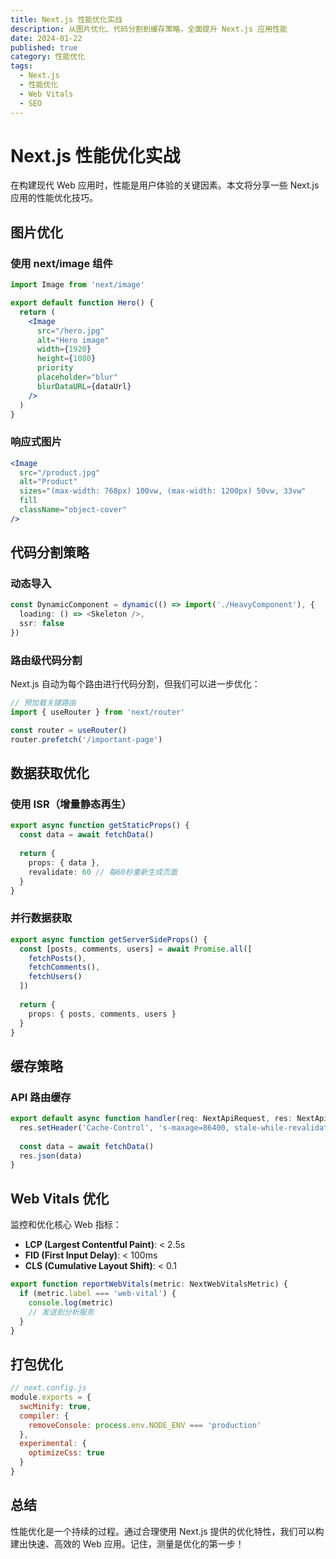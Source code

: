 ```yaml
---
title: Next.js 性能优化实战
description: 从图片优化、代码分割到缓存策略，全面提升 Next.js 应用性能
date: 2024-01-22
published: true
category: 性能优化
tags:
  - Next.js
  - 性能优化
  - Web Vitals
  - SEO
---
```


# Next.js 性能优化实战

在构建现代 Web 应用时，性能是用户体验的关键因素。本文将分享一些 Next.js 应用的性能优化技巧。

## 图片优化

### 使用 next/image 组件

```jsx
import Image from 'next/image'

export default function Hero() {
  return (
    <Image
      src="/hero.jpg"
      alt="Hero image"
      width={1920}
      height={1080}
      priority
      placeholder="blur"
      blurDataURL={dataUrl}
    />
  )
}
```

### 响应式图片

```jsx
<Image
  src="/product.jpg"
  alt="Product"
  sizes="(max-width: 768px) 100vw, (max-width: 1200px) 50vw, 33vw"
  fill
  className="object-cover"
/>
```

## 代码分割策略

### 动态导入

```typescript
const DynamicComponent = dynamic(() => import('./HeavyComponent'), {
  loading: () => <Skeleton />,
  ssr: false
})
```

### 路由级代码分割

Next.js 自动为每个路由进行代码分割，但我们可以进一步优化：

```typescript
// 预加载关键路由
import { useRouter } from 'next/router'

const router = useRouter()
router.prefetch('/important-page')
```

## 数据获取优化

### 使用 ISR（增量静态再生）

```typescript
export async function getStaticProps() {
  const data = await fetchData()
  
  return {
    props: { data },
    revalidate: 60 // 每60秒重新生成页面
  }
}
```

### 并行数据获取

```typescript
export async function getServerSideProps() {
  const [posts, comments, users] = await Promise.all([
    fetchPosts(),
    fetchComments(),
    fetchUsers()
  ])
  
  return {
    props: { posts, comments, users }
  }
}
```

## 缓存策略

### API 路由缓存

```typescript
export default async function handler(req: NextApiRequest, res: NextApiResponse) {
  res.setHeader('Cache-Control', 's-maxage=86400, stale-while-revalidate')
  
  const data = await fetchData()
  res.json(data)
}
```

## Web Vitals 优化

监控和优化核心 Web 指标：

- **LCP (Largest Contentful Paint)**: < 2.5s
- **FID (First Input Delay)**: < 100ms  
- **CLS (Cumulative Layout Shift)**: < 0.1

```typescript
export function reportWebVitals(metric: NextWebVitalsMetric) {
  if (metric.label === 'web-vital') {
    console.log(metric)
    // 发送到分析服务
  }
}
```

## 打包优化

```javascript
// next.config.js
module.exports = {
  swcMinify: true,
  compiler: {
    removeConsole: process.env.NODE_ENV === 'production'
  },
  experimental: {
    optimizeCss: true
  }
}
```

## 总结

性能优化是一个持续的过程。通过合理使用 Next.js 提供的优化特性，我们可以构建出快速、高效的 Web 应用。记住，测量是优化的第一步！